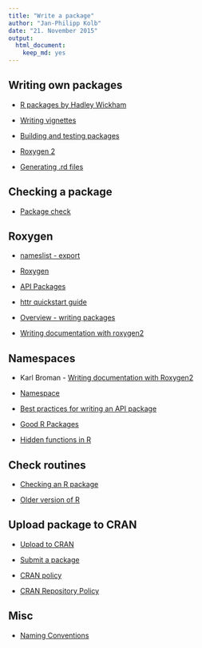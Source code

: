 ```yaml
---
title: "Write a package"
author: "Jan-Philipp Kolb"
date: "21. November 2015"
output: 
  html_document: 
    keep_md: yes
---
```



## Writing own packages

- [R packages by Hadley Wickham](http://r-pkgs.had.co.nz/description.html)

- [Writing vignettes](http://kbroman.org/pkg_primer/pages/vignettes.html)

- [Building and testing packages](https://support.rstudio.com/hc/en-us/articles/200486508-Building-Testing-and-Distributing-Packages)

- [Roxygen 2](http://r-pkgs.had.co.nz/man.html)

- [Generating .rd files](https://cran.r-project.org/web/packages/roxygen2/vignettes/rd.html)

## Checking a package

- [Package check](http://r-pkgs.had.co.nz/check.html)

## Roxygen 

- [nameslist - export](http://troublevn.com/41749/function-lmlist-after-installing-updating-packages-duplicate)

- [Roxygen](http://stackoverflow.com/questions/8597993/does-roxygen2-automatically-write-namespace-directives-for-imports-packages)

- [API Packages](https://cran.r-project.org/web/packages/httr/vignettes/api-packages.html)

- [httr quickstart guide](https://cran.r-project.org/web/packages/httr/vignettes/quickstart.html)

- [Overview - writing packages](https://cran.r-project.org/doc/manuals/r-release/R-exts.html)

- [Writing documentation with roxygen2](http://kbroman.org/pkg_primer/pages/docs.html)

## Namespaces

- Karl Broman - [Writing documentation with Roxygen2 ](http://kbroman.org/pkg_primer/pages/docs.html)
- [Namespace](http://r-pkgs.had.co.nz/namespace.html)

- [Best practices for writing an API package](https://cran.r-project.org/web/packages/httr/vignettes/api-packages.html)

- [Good R Packages](http://blog.revolutionanalytics.com/2016/05/good-r-packages.html)

- [Hidden functions in R](https://www.hsph.harvard.edu/statinformatics/soft/files/buildingrpackages.pdf)

## Check routines

- [Checking an R package ](http://kbroman.org/pkg_primer/pages/check.html)

- [Older version of R](http://stackoverflow.com/questions/1188544/getting-windows-to-start-r-in-batch-mode-using-the-start-command)

## Upload package to CRAN

- [Upload to CRAN](http://kbroman.org/pkg_primer/pages/cran.html)

- [Submit a package](https://cran.r-project.org/submit.html)

- [CRAN policy](https://cran.r-project.org/submit.html)
- [CRAN Repository Policy](https://cran.r-project.org/web/packages/policies.html)



## Misc

- [Naming Conventions](http://robinlovelace.net/r/2014/07/15/naming-conventions-r.html)
